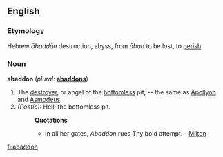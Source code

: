 {{wikisource1911Enc|Abaddon}}
==English==

===Etymology===
Hebrew ''&#257;badd&#333;n'' destruction, abyss, from ''&#257;bad'' to be lost, to [[perish]]

===Noun===
'''abaddon'''  (''plural:'' '''[[abaddons]]''')
#The [[destroyer]], or angel of the [[bottomless]] pit; -- the same as [[Apollyon]] and [[Asmodeus]].
#''(Poetic):'' Hell; the bottomless pit.
#:'''Quotations'''
#:*In all her gates, ''Abaddon'' rues Thy bold attempt. - [[Milton]]

[[fi:abaddon]]